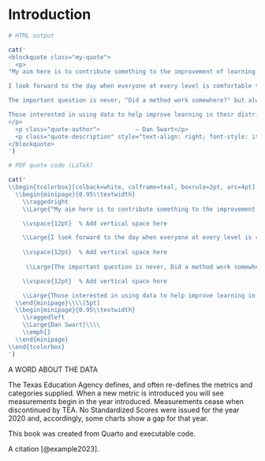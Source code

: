 # Introduction



```r

# HTML output

cat('
<blockquote class="my-quote">
  <p>
"My aim here is to contribute something to the improvement of learning in our school district; or any school district.  My goal is to build a collabrative community helping each other find better and better ways of using data to guide, improve and govern their systems of learning.   

I look forward to the day when everyone at every level is comfortable thinking of ways to improve, trying the changes on a small scale, and plotting the results to see if the changes worked.  This method encourages the study of different ideas of learning and administration (inputs) and their impact on the results observed (outputs) ***at the local level.***  

The important question is never, "Did a method work somewhere?" but always "Does it work here (and why)?"

Those interested in using data to help improve learning in their district please feel free to contact me."
</p>
  <p class="quote-author">          — Dan Swart</p>
  <p class="quote-description" style="text-align: right; font-style: italic;"></p>
</blockquote>
')

```



```r

# PDF quote code (LaTeX)

cat('
\\begin{tcolorbox}[colback=white, colframe=teal, boxrule=2pt, arc=4pt]
  \\begin{minipage}{0.95\\textwidth}
    \\raggedright
    \\Large{"My aim here is to contribute something to the improvement of learning in our school district; or any school district.  My goal is to build a collabrative community helping each other find better and better ways of using data to guide, improve and govern their systems of learning.}

    \\vspace{12pt}  % Add vertical space here

    \\Large{I look forward to the day when everyone at every level is comfortable thinking of ways to improve, trying the changes on a small scale, and plotting the results to see if the changes worked.  This will encourage the study of different ideas of learning and administration (inputs) and their impact on the results observed (outputs) \\textbf{\\textit{at the local level.}}}
  
    \\vspace{12pt}  % Add vertical space here
  
     \\Large{The important question is never, Did a method work somewhere? but always, Does it work here (and why)?}

    \\vspace{12pt}  % Add vertical space here

    \\Large{Those interested in using data to help improve learning in their district please feel free to contact me."}
  \\end{minipage}\\\\[5pt]
  \\begin{minipage}{0.95\\textwidth}
    \\raggedleft
    \\Large{Dan Swart}\\\\
    \\emph{}
  \\end{minipage}
\\end{tcolorbox}
')

```

\vspace{0.75in}


A WORD ABOUT THE DATA

The Texas Education Agency defines, and often re-defines the metrics and categories supplied.  When a new metric is introduced you will see measurements begin in the year introduced.  Measurements cease when discontinued by TEA.  No Standardized Scores were issued for the year 2020 and, accordingly, some charts show a gap for that year.

\vspace{0.5in}

This book was created from Quarto and executable code.

A citation [@example2023].
<br> <br> <br>
